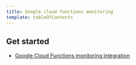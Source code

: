 ```yaml
---
title: Google cloud functions monitoring
template: tableOfContents
---
```


## Get started

* [Google Cloud Functions monitoring integration](/docs/serverless-function-monitoring/google-cloud-functions-monitoring/get-started/google-cloud-functions-monitoring-integration)
